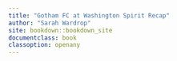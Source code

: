 ```yaml
---
title: "Gotham FC at Washington Spirit Recap"
author: "Sarah Wardrop"
site: bookdown::bookdown_site
documentclass: book
classoption: openany
---
```

